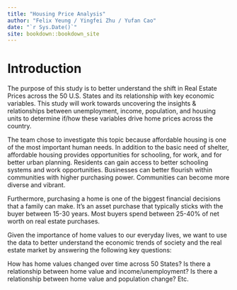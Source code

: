 ```yaml
--- 
title: "Housing Price Analysis"
author: "Felix Yeung / Yingfei Zhu / Yufan Cao"
date: "`r Sys.Date()`"
site: bookdown::bookdown_site
---
```


# Introduction

The purpose of this study is to better understand the shift in Real Estate Prices across the 50 U.S. States and its relationship with key economic variables. This study will work towards uncovering the insights & relationships between unemployment, income, population, and housing units to determine if/how these variables drive home prices across the country. 

The team chose to investigate this topic because affordable housing is one of the most important human needs. In addition to the basic need of shelter, affordable housing provides opportunities for schooling, for work, and for better urban planning. Residents can gain access to better schooling systems and work opportunities. Businesses can better flourish within communities with higher purchasing power. Communities can become more diverse and vibrant. 

Furthermore, purchasing a home is one of the biggest financial decisions that a family can make. It’s an asset purchase that typically sticks with the buyer between 15-30 years. Most buyers spend between 25-40% of net worth on real estate purchases. 

Given the importance of home values to our everyday lives, we want to use the data to better understand the economic trends of society and the real estate market by answering the following key questions: 

How has home values changed over time across 50 States?
Is there a relationship between home value and income/unemployment?
Is there a relationship between home value and population change?
Etc.